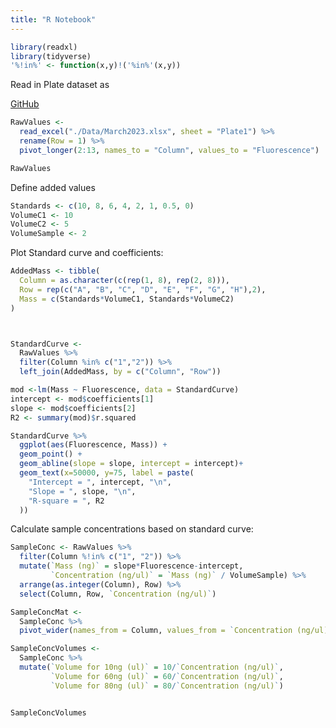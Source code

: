 ```yaml
---
title: "R Notebook"
---
```


```r
library(readxl)
library(tidyverse)
'%!in%' <- function(x,y)!('%in%'(x,y))
```

Read in Plate dataset as

[GitHub](github.com/andreasnovotny/plateReader)

```r
RawValues <- 
  read_excel("./Data/March2023.xlsx", sheet = "Plate1") %>%
  rename(Row = 1) %>% 
  pivot_longer(2:13, names_to = "Column", values_to = "Fluorescence")

RawValues
```

Define added values

```r
Standards <- c(10, 8, 6, 4, 2, 1, 0.5, 0)
VolumeC1 <- 10
VolumeC2 <- 5
VolumeSample <- 2
```

Plot Standard curve and coefficients:

```r
AddedMass <- tibble(
  Column = as.character(c(rep(1, 8), rep(2, 8))),
  Row = rep(c("A", "B", "C", "D", "E", "F", "G", "H"),2),
  Mass = c(Standards*VolumeC1, Standards*VolumeC2)
)



StandardCurve <-
  RawValues %>% 
  filter(Column %in% c("1","2")) %>% 
  left_join(AddedMass, by = c("Column", "Row"))

mod <-lm(Mass ~ Fluorescence, data = StandardCurve)
intercept <- mod$coefficients[1]
slope <- mod$coefficients[2]
R2 <- summary(mod)$r.squared

StandardCurve %>% 
  ggplot(aes(Fluorescence, Mass)) +
  geom_point() +
  geom_abline(slope = slope, intercept = intercept)+
  geom_text(x=50000, y=75, label = paste(
    "Intercept = ", intercept, "\n",
    "Slope = ", slope, "\n",
    "R-square = ", R2
  ))
```

Calculate sample concentrations based on standard curve:

```r
SampleConc <- RawValues %>%
  filter(Column %!in% c("1", "2")) %>% 
  mutate(`Mass (ng)` = slope*Fluorescence-intercept,
         `Concentration (ng/ul)` = `Mass (ng)` / VolumeSample) %>% 
  arrange(as.integer(Column), Row) %>% 
  select(Column, Row, `Concentration (ng/ul)`)

SampleConcMat <-   
  SampleConc %>% 
  pivot_wider(names_from = Column, values_from = `Concentration (ng/ul)`)

SampleConcVolumes <-
  SampleConc %>% 
  mutate(`Volume for 10ng (ul)` = 10/`Concentration (ng/ul)`,
         `Volume for 60ng (ul)` = 60/`Concentration (ng/ul)`,
         `Volume for 80ng (ul)` = 80/`Concentration (ng/ul)`)


SampleConcVolumes
```

